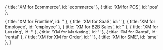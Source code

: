   { title: 'XM for Ecommerce', id: 'ecommerce' },
  { title: 'XM for POS', id: 'pos' },

  { title: 'XM for Frontline', id: '' },
  { title: 'XM for SaaS', id: '' },
  { title: 'XM for Employee', id: 'employee' },
  { title: 'XM for B2B Sales', id: '' },
  { title: 'XM for Leasing', id: '' },
  { title: 'XM for Marketing', id: '' },
  { title: 'XM for Rental', id: 'rental' },
  { title: 'XM for XM for Order', id: '' },
  { title: 'XM for SME', id: 'sme' },
]
